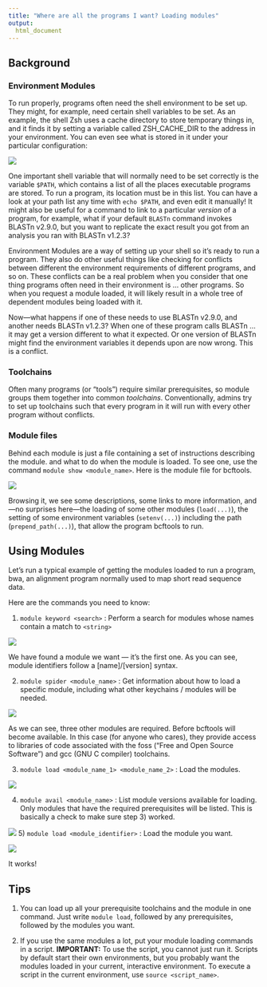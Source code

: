 ```yaml
---
title: "Where are all the programs I want? Loading modules"
output:
  html_document
---
```


## Background

### Environment Modules

To run properly, programs often need the shell environment to be set up. They might, for example, need certain shell variables to be set. As an example, the shell Zsh uses a cache directory to store temporary things in, and it finds it by setting a variable called ZSH_CACHE_DIR to the address in your environment. You can even see what is stored in it under your particular configuration:

![](images/module_zshcachevar.png)

One important shell variable that will normally need to be set correctly is the variable `$PATH`, which contains a list of all the places executable programs are stored. To run a program, its location must be in this list. You can have a look at your path list any time with `echo $PATH`, and even edit it manually! It might also be useful for a command to link to a particular *version* of a program, for example, what if your default `BLASTn` command invokes BLASTn v2.9.0, but you want to replicate the exact result you got from an analysis you ran with BLASTn v1.2.3?

Environment Modules are a way of setting up your shell so it's ready to run a program. They also do other useful things like checking for conflicts between different the environment requirements of different programs, and so on. These conflicts can be a real problem when you consider that one thing programs often need in their environment is ... other programs. So when you request a module loaded, it will likely result in a whole tree of dependent modules being loaded with it.

Now---what happens if one of these needs to use BLASTn v2.9.0, and another needs BLASTn v1.2.3? When one of these program calls BLASTn ... it may get a version different to what it expected. Or one version of BLASTn might find the environment variables it depends upon are now wrong. This is a conflict.

### Toolchains

Often many programs (or "tools") require similar prerequisites, so module groups them together into common *toolchains*. Conventionally, admins try to set up toolchains such that every program in it will run with every other program without conflicts.

### Module files

Behind each module is just a file containing a set of instructions describing the module. and what to do when the module is loaded. To see one, use the command `module show <module_name>`. Here is the module file for bcftools.

![](images/moduleShow.png)

Browsing it, we see some descriptions, some links to more information, and---no surprises here---the loading of some other modules (`load(...)`), the setting of some environment variables (`setenv(...)`) including the path (`prepend_path(...)`), that allow the program bcftools to run.

## Using Modules

Let's run a typical example of getting the modules loaded to run a program, bwa, an alignment program normally used to map short read sequence data.

Here are the commands you need to know:

1) `module keyword <search>` :  Perform a search for modules whose names contain a match to `<string>`

![](images/moduleKw.png)

We have found a module we want --- it's the first one. As you can see,  module identifiers follow a [name]/[version] syntax.

2) `module spider <module_name>` : Get information about how to load a specific module, including what other keychains / modules will be needed.

![](images/moduleSpider.png)

As we can see, three other modules are required. Before bcftools will become available. In this case (for anyone who cares), they provide access to libraries of code associated with the foss ("Free and Open Source Software") and gcc (GNU C compiler) toolchains.

3) `module load <module_name_1> <module_name_2>` : Load the modules.

![](images/moduleLoad.png)

4) `module avail <module_name>` : List module versions available for loading. Only modules that have the required prerequisites will be listed. This is basically a check to make sure step 3) worked.

![](images/moduleAv.png)
5) `module load <module_identifier>` : Load the module you want.

![](images/moduleLoad2.png)

It works!

## Tips

1) You can load up all your prerequisite toolchains and the module in one command. Just write `module load`, followed by any prerequisites, followed by the modules you want.

2) If you use the same modules a lot, put your module loading commands in a script. **IMPORTANT:** To use the script, you cannot just run it. Scripts by default start their own environments, but you probably want the modules loaded in your current, interactive environment. To execute a script in the current environment, use `source <script_name>`.